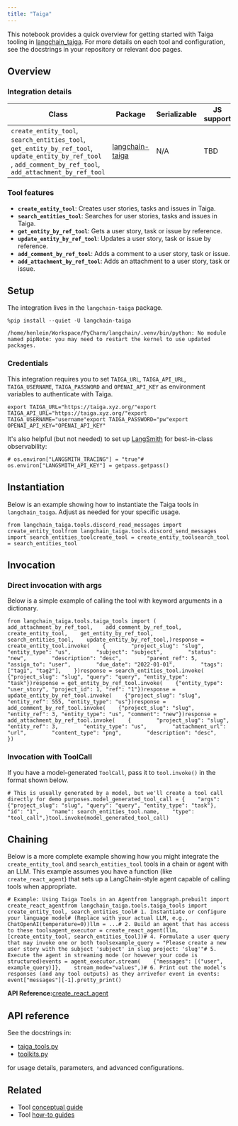 ```yaml
---
title: "Taiga"
---
```


This notebook provides a quick overview for getting started with Taiga tooling in [langchain\_taiga](https://github.com/Shikenso-Analytics/langchain-taiga/blob/main/oss/tools.ipynb). For more details on each tool and configuration, see the docstrings in your repository or relevant doc pages.

## Overview

### Integration details

| Class                                                                                                                                                         | Package                                                                  | Serializable | JS support | Package latest                                                                  |
| ------------------------------------------------------------------------------------------------------------------------------------------------------------- | ------------------------------------------------------------------------ | ------------ | ---------- | ------------------------------------------------------------------------------- |
| `create_entity_tool`, `search_entities_tool`, `get_entity_by_ref_tool`, `update_entity_by_ref_tool` , `add_comment_by_ref_tool`, `add_attachment_by_ref_tool` | [langchain-taiga](https://github.com/Shikenso-Analytics/langchain-taiga) | N/A          | TBD        | ![PyPI - Version](/images/oss/integrations/tools/taiga/pypi/v/langchain-taiga) |

### Tool features

* **`create_entity_tool`**: Creates user stories, tasks and issues in Taiga.
* **`search_entities_tool`**: Searches for user stories, tasks and issues in Taiga.
* **`get_entity_by_ref_tool`**: Gets a user story, task or issue by reference.
* **`update_entity_by_ref_tool`**: Updates a user story, task or issue by reference.
* **`add_comment_by_ref_tool`**: Adds a comment to a user story, task or issue.
* **`add_attachment_by_ref_tool`**: Adds an attachment to a user story, task or issue.

## Setup

The integration lives in the `langchain-taiga` package.

```
%pip install --quiet -U langchain-taiga
```

```
/home/henlein/Workspace/PyCharm/langchain/.venv/bin/python: No module named pipNote: you may need to restart the kernel to use updated packages.
```

### Credentials

This integration requires you to set `TAIGA_URL`, `TAIGA_API_URL`, `TAIGA_USERNAME`, `TAIGA_PASSWORD` and `OPENAI_API_KEY` as environment variables to authenticate with Taiga.

```
export TAIGA_URL="https://taiga.xyz.org/"export TAIGA_API_URL="https://taiga.xyz.org/"export TAIGA_USERNAME="username"export TAIGA_PASSWORD="pw"export OPENAI_API_KEY="OPENAI_API_KEY"
```

It's also helpful (but not needed) to set up [LangSmith](https://smith.langchain.com/) for best-in-class observability:

```
# os.environ["LANGSMITH_TRACING"] = "true"# os.environ["LANGSMITH_API_KEY"] = getpass.getpass()
```

## Instantiation

Below is an example showing how to instantiate the Taiga tools in `langchain_taiga`. Adjust as needed for your specific usage.

```
from langchain_taiga.tools.discord_read_messages import create_entity_toolfrom langchain_taiga.tools.discord_send_messages import search_entities_toolcreate_tool = create_entity_toolsearch_tool = search_entities_tool
```

## Invocation

### Direct invocation with args

Below is a simple example of calling the tool with keyword arguments in a dictionary.

```
from langchain_taiga.tools.taiga_tools import (    add_attachment_by_ref_tool,    add_comment_by_ref_tool,    create_entity_tool,    get_entity_by_ref_tool,    search_entities_tool,    update_entity_by_ref_tool,)response = create_entity_tool.invoke(    {        "project_slug": "slug",        "entity_type": "us",        "subject": "subject",        "status": "new",        "description": "desc",        "parent_ref": 5,        "assign_to": "user",        "due_date": "2022-01-01",        "tags": ["tag1", "tag2"],    })response = search_entities_tool.invoke(    {"project_slug": "slug", "query": "query", "entity_type": "task"})response = get_entity_by_ref_tool.invoke(    {"entity_type": "user_story", "project_id": 1, "ref": "1"})response = update_entity_by_ref_tool.invoke(    {"project_slug": "slug", "entity_ref": 555, "entity_type": "us"})response = add_comment_by_ref_tool.invoke(    {"project_slug": "slug", "entity_ref": 3, "entity_type": "us", "comment": "new"})response = add_attachment_by_ref_tool.invoke(    {        "project_slug": "slug",        "entity_ref": 3,        "entity_type": "us",        "attachment_url": "url",        "content_type": "png",        "description": "desc",    })
```

### Invocation with ToolCall

If you have a model-generated `ToolCall`, pass it to `tool.invoke()` in the format shown below.

```
# This is usually generated by a model, but we'll create a tool call directly for demo purposes.model_generated_tool_call = {    "args": {"project_slug": "slug", "query": "query", "entity_type": "task"},    "id": "1",    "name": search_entities_tool.name,    "type": "tool_call",}tool.invoke(model_generated_tool_call)
```

## Chaining

Below is a more complete example showing how you might integrate the `create_entity_tool` and `search_entities_tool` tools in a chain or agent with an LLM. This example assumes you have a function (like `create_react_agent`) that sets up a LangChain-style agent capable of calling tools when appropriate.

```
# Example: Using Taiga Tools in an Agentfrom langgraph.prebuilt import create_react_agentfrom langchain_taiga.tools.taiga_tools import create_entity_tool, search_entities_tool# 1. Instantiate or configure your language model# (Replace with your actual LLM, e.g., ChatOpenAI(temperature=0))llm = ...# 2. Build an agent that has access to these toolsagent_executor = create_react_agent(llm, [create_entity_tool, search_entities_tool])# 4. Formulate a user query that may invoke one or both toolsexample_query = "Please create a new user story with the subject 'subject' in slug project: 'slug'"# 5. Execute the agent in streaming mode (or however your code is structured)events = agent_executor.stream(    {"messages": [("user", example_query)]},    stream_mode="values",)# 6. Print out the model's responses (and any tool outputs) as they arrivefor event in events:    event["messages"][-1].pretty_print()
```

**API Reference:**[create\_react\_agent](https://langchain-ai.github.io/langgraph/reference/prebuilt/#langgraph.prebuilt.chat_agent_executor.create_react_agent)

## API reference

See the docstrings in:

* [taiga\_tools.py](https://github.com/Shikenso-Analytics/langchain-taiga/blob/main/langchain_taiga/tools/taiga_tools.py)
* [toolkits.py](https://github.com/Shikenso-Analytics/langchain-taiga/blob/main/langchain_taiga/toolkits.py)

for usage details, parameters, and advanced configurations.

## Related

* Tool [conceptual guide](/oss/concepts/tools)
* Tool [how-to guides](/oss/how_to/#tools)
